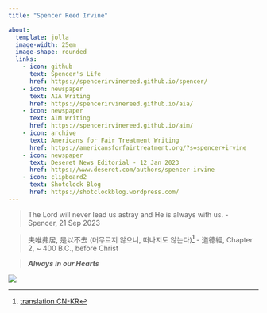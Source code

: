 ```yaml
---
title: "Spencer Reed Irvine"

about:
  template: jolla
  image-width: 25em
  image-shape: rounded
  links:
    - icon: github
      text: Spencer's Life
      href: https://spencerirvinereed.github.io/spencer/
    - icon: newspaper
      text: AIA Writing
      href: https://spencerirvinereed.github.io/aia/
    - icon: newspaper
      text: AIM Writing
      href: https://spencerirvinereed.github.io/aim/
    - icon: archive
      text: Americans for Fair Treatment Writing
      href: https://americansforfairtreatment.org/?s=spencer+irvine
    - icon: newspaper
      text: Deseret News Editorial - 12 Jan 2023
      href: https://www.deseret.com/authors/spencer-irvine
    - icon: clipboard2
      text: Shotclock Blog
      href: https://shotclockblog.wordpress.com/
---
```


> The Lord will never lead us astray and He is always with us. - Spencer, 21 Sep 2023

> 夫唯弗居, 是以不去 (머무르지 않으니, 떠나지도 않는다)^[[translation CN-KR](https://ko.wikisource.org/wiki/%EB%B2%88%EC%97%AD:%EB%8F%84%EB%8D%95%EA%B2%BD)] - 道德經, Chapter 2, ~ 400 B.C., before Christ

> ***Always in our Hearts***

![](flag.jpeg)